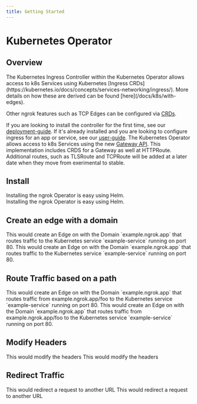 ```yaml
---
title: Getting Started
---
```








# Kubernetes Operator

## Overview

<Tabs groupId="k8s" queryString="k8s-install">
	<TabItem value="ingress" label="Ingress Controller" default>
The Kubernetes Ingress Controller within the Kubernetes Operator allows access to k8s Services using Kubernetes [Ingress CRDs](https://kubernetes.io/docs/concepts/services-networking/ingress/). More details on how these are derived can be found [here](/docs/k8s/with-edges).

Other ngrok features such as TCP Edges can be configured via [CRDs](/docs/k8s/user-guide/crds).

If you are looking to install the controller for the first time, see our [deployment-guide](/docs/k8s/deployment-guide/).
If it's already installed and you are looking to configure ingress for an app or service, see our [user-guide](/docs/k8s/user-guide/).
</TabItem>
<TabItem value="gatewayAPI" label="Gateway API">
The Kubernetes Operator allows access to k8s Services using the new [Gateway API](https://gateway-api.sigs.k8s.io/).
This implementation includes CRDS for a Gateway as well at HTTPRoute.
Additional routes, such as TLSRoute and TCPRoute will be added at a later date when they move from exerimental to stable.
</TabItem>

</Tabs>

## Install

<Tabs groupId="k8s" queryString="k8s-install">
	<TabItem value="ingress" label="Ingress Controller" default>
Installing the ngrok Operator is easy using Helm.

<K8sIngressInstallExample />

<br />
	</TabItem>
	<TabItem value="gatewayAPI" label="Gateway API">
Installing the ngrok Operator is easy using Helm.

<K8sGatewayAPIInstallExample />

<br />
	</TabItem>
</Tabs>

## Create an edge with a domain

<Tabs groupId="k8s" queryString="k8s-edge">
	<TabItem value="ingress" label="Ingress Controller" default>
This would create an Edge on with the Domain `example.ngrok.app` that routes traffic to the Kubernetes service `example-service` running on port 80.

<StaticDomainKubernetesExample />
	</TabItem>
	<TabItem value="gatewayAPI" label="Gateway API">
This would create an Edge on with the Domain `example.ngrok.app` that routes traffic to the Kubernetes service `example-service` running on port 80.

<StaticDomainKubernetesGatewayExample />
	</TabItem>
</Tabs>

## Route Traffic based on a path

<Tabs groupId="k8s" queryString="k8s-route">
	<TabItem value="ingress" label="Ingress Controller" default>
This would create an Edge on with the Domain `example.ngrok.app` that routes traffic from example.ngrok.app/foo to the Kubernetes service `example-service` running on port 80.

<StaticDomainKubernetesPathExample />
	</TabItem>
	<TabItem value="gatewayAPI" label="Gateway API">
This would create an Edge on with the Domain `example.ngrok.app` that routes traffic from example.ngrok.app/foo to the Kubernetes service `example-service` running on port 80.

<StaticDomainKubernetesGatewayPathExample />
	</TabItem>
</Tabs>

## Modify Headers

<Tabs groupId="k8s" queryString="k8s-modify-headers">
	<TabItem value="ingress" label="Ingress Controller" default>
This would modify the headers

<K8sIngressModifyHeadersExample />
	</TabItem>
	<TabItem value="gatewayAPI" label="Gateway API">
This would modify the headers

<K8sGatewayModifyHeadersExample />
	</TabItem>
</Tabs>

## Redirect Traffic

<Tabs groupId="k8s" queryString="k8s-redirect">
	<TabItem value="ingress" label="Ingress Controller" default>
This would redirect a request to another URL

<K8sIngressRedirectExample />
	</TabItem>
	<TabItem value="gatewayAPI" label="Gateway API">
This would redirect a request to another URL

<K8sGatewayRedirectExample />
	</TabItem>
</Tabs>
